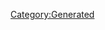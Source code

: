 {{Database/Diva/DivaInfo
 |Attr=3
 |ID=8
 |BodyId=1
 |PersonalityId=3
 |Enabled=2
 |LIOGKHIGJKN=0
 |HomeBgId=13
}}
{{DivaStat
 |Level=0
 |Life=9999
 |Soul=180
 |Vocal=180
 |Charm=240
 |Fold=50
 |Support=60
}}
{{DivaStat
 |Level=1
 |Life=9999
 |Soul=180
 |Vocal=180
 |Charm=265
 |Fold=50
 |Support=60
}}
{{DivaStat
 |Level=2
 |Life=9999
 |Soul=200
 |Vocal=180
 |Charm=265
 |Fold=50
 |Support=60
}}
{{DivaStat
 |Level=3
 |Life=9999
 |Soul=200
 |Vocal=200
 |Charm=265
 |Fold=50
 |Support=60
}}
{{DivaStat
 |Level=4
 |Life=9999
 |Soul=200
 |Vocal=200
 |Charm=290
 |Fold=50
 |Support=60
}}
{{DivaStat
 |Level=5
 |Life=9999
 |Soul=220
 |Vocal=200
 |Charm=290
 |Fold=50
 |Support=60
}}
{{DivaStat
 |Level=6
 |Life=9999
 |Soul=220
 |Vocal=220
 |Charm=290
 |Fold=50
 |Support=60
}}
{{DivaStat
 |Level=7
 |Life=9999
 |Soul=220
 |Vocal=220
 |Charm=315
 |Fold=50
 |Support=60
}}
{{DivaStat
 |Level=8
 |Life=9999
 |Soul=240
 |Vocal=220
 |Charm=315
 |Fold=50
 |Support=60
}}
{{DivaStat
 |Level=9
 |Life=9999
 |Soul=240
 |Vocal=240
 |Charm=315
 |Fold=50
 |Support=60
}}
{{DivaStat
 |Level=10
 |Life=9999
 |Soul=240
 |Vocal=240
 |Charm=340
 |Fold=50
 |Support=60
}}
{{DivaStat
 |Level=11
 |Life=9999
 |Soul=260
 |Vocal=240
 |Charm=340
 |Fold=50
 |Support=60
}}
{{DivaStat
 |Level=12
 |Life=9999
 |Soul=260
 |Vocal=260
 |Charm=340
 |Fold=50
 |Support=60
}}
{{DivaStat
 |Level=13
 |Life=9999
 |Soul=260
 |Vocal=260
 |Charm=365
 |Fold=50
 |Support=60
}}
{{DivaStat
 |Level=14
 |Life=9999
 |Soul=280
 |Vocal=260
 |Charm=365
 |Fold=50
 |Support=60
}}
{{DivaStat
 |Level=15
 |Life=9999
 |Soul=280
 |Vocal=280
 |Charm=365
 |Fold=50
 |Support=60
}}
{{DivaStat
 |Level=16
 |Life=9999
 |Soul=280
 |Vocal=280
 |Charm=390
 |Fold=50
 |Support=60
}}
{{DivaStat
 |Level=17
 |Life=9999
 |Soul=300
 |Vocal=280
 |Charm=390
 |Fold=50
 |Support=60
}}
{{DivaStat
 |Level=18
 |Life=9999
 |Soul=300
 |Vocal=300
 |Charm=390
 |Fold=50
 |Support=60
}}
{{DivaStat
 |Level=19
 |Life=9999
 |Soul=300
 |Vocal=300
 |Charm=415
 |Fold=50
 |Support=60
}}
{{DivaStat
 |Level=20
 |Life=9999
 |Soul=320
 |Vocal=300
 |Charm=415
 |Fold=50
 |Support=60
}}
{{DivaStat
 |Level=21
 |Life=9999
 |Soul=320
 |Vocal=320
 |Charm=415
 |Fold=50
 |Support=60
}}
{{DivaStat
 |Level=22
 |Life=9999
 |Soul=320
 |Vocal=320
 |Charm=440
 |Fold=50
 |Support=60
}}
{{DivaStat
 |Level=23
 |Life=9999
 |Soul=340
 |Vocal=320
 |Charm=440
 |Fold=50
 |Support=60
}}
{{DivaStat
 |Level=24
 |Life=9999
 |Soul=340
 |Vocal=340
 |Charm=440
 |Fold=50
 |Support=60
}}
{{DivaStat
 |Level=25
 |Life=9999
 |Soul=340
 |Vocal=340
 |Charm=465
 |Fold=50
 |Support=60
}}
{{DivaStat
 |Level=26
 |Life=9999
 |Soul=360
 |Vocal=340
 |Charm=465
 |Fold=50
 |Support=60
}}
{{DivaStat
 |Level=27
 |Life=9999
 |Soul=360
 |Vocal=360
 |Charm=465
 |Fold=50
 |Support=60
}}
{{DivaStat
 |Level=28
 |Life=9999
 |Soul=360
 |Vocal=360
 |Charm=490
 |Fold=50
 |Support=60
}}
{{DivaStat
 |Level=29
 |Life=9999
 |Soul=380
 |Vocal=360
 |Charm=490
 |Fold=50
 |Support=60
}}
{{DivaStat
 |Level=30
 |Life=9999
 |Soul=380
 |Vocal=380
 |Charm=490
 |Fold=50
 |Support=60
}}
{{DivaStat
 |Level=31
 |Life=9999
 |Soul=380
 |Vocal=380
 |Charm=515
 |Fold=50
 |Support=60
}}
{{DivaStat
 |Level=32
 |Life=9999
 |Soul=400
 |Vocal=380
 |Charm=515
 |Fold=50
 |Support=60
}}
{{DivaStat
 |Level=33
 |Life=9999
 |Soul=400
 |Vocal=400
 |Charm=515
 |Fold=50
 |Support=60
}}
{{DivaStat
 |Level=34
 |Life=9999
 |Soul=400
 |Vocal=400
 |Charm=540
 |Fold=50
 |Support=60
}}
{{DivaStat
 |Level=35
 |Life=9999
 |Soul=420
 |Vocal=400
 |Charm=540
 |Fold=50
 |Support=60
}}
{{DivaStat
 |Level=36
 |Life=9999
 |Soul=420
 |Vocal=420
 |Charm=540
 |Fold=50
 |Support=60
}}
{{DivaStat
 |Level=37
 |Life=9999
 |Soul=420
 |Vocal=420
 |Charm=565
 |Fold=50
 |Support=60
}}
{{DivaStat
 |Level=38
 |Life=9999
 |Soul=440
 |Vocal=420
 |Charm=565
 |Fold=50
 |Support=60
}}
{{DivaStat
 |Level=39
 |Life=9999
 |Soul=440
 |Vocal=440
 |Charm=565
 |Fold=50
 |Support=60
}}
{{DivaStat
 |Level=40
 |Life=9999
 |Soul=440
 |Vocal=440
 |Charm=590
 |Fold=50
 |Support=60
}}
{{DivaStat
 |Level=41
 |Life=9999
 |Soul=460
 |Vocal=440
 |Charm=590
 |Fold=50
 |Support=60
}}
{{DivaStat
 |Level=42
 |Life=9999
 |Soul=460
 |Vocal=460
 |Charm=590
 |Fold=50
 |Support=60
}}
{{DivaStat
 |Level=43
 |Life=9999
 |Soul=460
 |Vocal=460
 |Charm=615
 |Fold=50
 |Support=60
}}
{{DivaStat
 |Level=44
 |Life=9999
 |Soul=480
 |Vocal=460
 |Charm=615
 |Fold=50
 |Support=60
}}
{{DivaStat
 |Level=45
 |Life=9999
 |Soul=480
 |Vocal=480
 |Charm=615
 |Fold=50
 |Support=60
}}
{{DivaStat
 |Level=46
 |Life=9999
 |Soul=480
 |Vocal=480
 |Charm=640
 |Fold=50
 |Support=60
}}
{{DivaStat
 |Level=47
 |Life=9999
 |Soul=500
 |Vocal=480
 |Charm=640
 |Fold=50
 |Support=60
}}
{{DivaStat
 |Level=48
 |Life=9999
 |Soul=500
 |Vocal=500
 |Charm=640
 |Fold=50
 |Support=60
}}
{{DivaStat
 |Level=49
 |Life=9999
 |Soul=500
 |Vocal=500
 |Charm=665
 |Fold=50
 |Support=60
}}
{{DivaStat
 |Level=50
 |Life=9999
 |Soul=520
 |Vocal=500
 |Charm=665
 |Fold=50
 |Support=60
}}
{{DivaStat
 |Level=51
 |Life=9999
 |Soul=520
 |Vocal=520
 |Charm=665
 |Fold=50
 |Support=60
}}
{{DivaStat
 |Level=52
 |Life=9999
 |Soul=520
 |Vocal=520
 |Charm=690
 |Fold=50
 |Support=60
}}
{{DivaStat
 |Level=53
 |Life=9999
 |Soul=540
 |Vocal=520
 |Charm=690
 |Fold=50
 |Support=60
}}
{{DivaStat
 |Level=54
 |Life=9999
 |Soul=540
 |Vocal=540
 |Charm=690
 |Fold=50
 |Support=60
}}
{{DivaStat
 |Level=55
 |Life=9999
 |Soul=540
 |Vocal=540
 |Charm=715
 |Fold=50
 |Support=60
}}
{{DivaStat
 |Level=56
 |Life=9999
 |Soul=560
 |Vocal=540
 |Charm=715
 |Fold=50
 |Support=60
}}
{{DivaStat
 |Level=57
 |Life=9999
 |Soul=560
 |Vocal=560
 |Charm=715
 |Fold=50
 |Support=60
}}
{{DivaStat
 |Level=58
 |Life=9999
 |Soul=560
 |Vocal=560
 |Charm=740
 |Fold=50
 |Support=60
}}
{{DivaStat
 |Level=59
 |Life=9999
 |Soul=580
 |Vocal=560
 |Charm=740
 |Fold=50
 |Support=60
}}
{{DivaStat
 |Level=60
 |Life=9999
 |Soul=580
 |Vocal=580
 |Charm=740
 |Fold=50
 |Support=60
}}
{{DivaStat
 |Level=61
 |Life=9999
 |Soul=580
 |Vocal=580
 |Charm=765
 |Fold=50
 |Support=60
}}
{{DivaStat
 |Level=62
 |Life=9999
 |Soul=600
 |Vocal=580
 |Charm=765
 |Fold=50
 |Support=60
}}
{{DivaStat
 |Level=63
 |Life=9999
 |Soul=600
 |Vocal=600
 |Charm=765
 |Fold=50
 |Support=60
}}
{{DivaStat
 |Level=64
 |Life=9999
 |Soul=600
 |Vocal=600
 |Charm=790
 |Fold=50
 |Support=60
}}
{{DivaStat
 |Level=65
 |Life=9999
 |Soul=620
 |Vocal=600
 |Charm=790
 |Fold=50
 |Support=60
}}
{{DivaStat
 |Level=66
 |Life=9999
 |Soul=620
 |Vocal=620
 |Charm=790
 |Fold=50
 |Support=60
}}
{{DivaStat
 |Level=67
 |Life=9999
 |Soul=620
 |Vocal=620
 |Charm=815
 |Fold=50
 |Support=60
}}
{{DivaStat
 |Level=68
 |Life=9999
 |Soul=640
 |Vocal=620
 |Charm=815
 |Fold=50
 |Support=60
}}
{{DivaStat
 |Level=69
 |Life=9999
 |Soul=640
 |Vocal=640
 |Charm=815
 |Fold=50
 |Support=60
}}
{{DivaStat
 |Level=70
 |Life=9999
 |Soul=640
 |Vocal=640
 |Charm=840
 |Fold=50
 |Support=60
}}
{{DivaStat
 |Level=71
 |Life=9999
 |Soul=660
 |Vocal=640
 |Charm=840
 |Fold=50
 |Support=60
}}
{{DivaStat
 |Level=72
 |Life=9999
 |Soul=660
 |Vocal=660
 |Charm=840
 |Fold=50
 |Support=60
}}
{{DivaStat
 |Level=73
 |Life=9999
 |Soul=660
 |Vocal=660
 |Charm=865
 |Fold=50
 |Support=60
}}
{{DivaStat
 |Level=74
 |Life=9999
 |Soul=680
 |Vocal=660
 |Charm=865
 |Fold=50
 |Support=60
}}
{{DivaStat
 |Level=75
 |Life=9999
 |Soul=680
 |Vocal=680
 |Charm=865
 |Fold=50
 |Support=60
}}
{{DivaStat
 |Level=76
 |Life=9999
 |Soul=680
 |Vocal=680
 |Charm=890
 |Fold=50
 |Support=60
}}
{{DivaStat
 |Level=77
 |Life=9999
 |Soul=700
 |Vocal=680
 |Charm=890
 |Fold=50
 |Support=60
}}
{{DivaStat
 |Level=78
 |Life=9999
 |Soul=700
 |Vocal=700
 |Charm=890
 |Fold=50
 |Support=60
}}
{{DivaStat
 |Level=79
 |Life=9999
 |Soul=700
 |Vocal=700
 |Charm=915
 |Fold=50
 |Support=60
}}
{{DivaStat
 |Level=80
 |Life=9999
 |Soul=720
 |Vocal=700
 |Charm=915
 |Fold=50
 |Support=60
}}
{{DivaStat
 |Level=81
 |Life=9999
 |Soul=720
 |Vocal=720
 |Charm=915
 |Fold=50
 |Support=60
}}
{{DivaStat
 |Level=82
 |Life=9999
 |Soul=720
 |Vocal=720
 |Charm=940
 |Fold=50
 |Support=60
}}
{{DivaStat
 |Level=83
 |Life=9999
 |Soul=740
 |Vocal=720
 |Charm=940
 |Fold=50
 |Support=60
}}
{{DivaStat
 |Level=84
 |Life=9999
 |Soul=740
 |Vocal=740
 |Charm=940
 |Fold=50
 |Support=60
}}
{{DivaStat
 |Level=85
 |Life=9999
 |Soul=740
 |Vocal=740
 |Charm=965
 |Fold=50
 |Support=60
}}
{{DivaStat
 |Level=86
 |Life=9999
 |Soul=760
 |Vocal=740
 |Charm=965
 |Fold=50
 |Support=60
}}
{{DivaStat
 |Level=87
 |Life=9999
 |Soul=760
 |Vocal=760
 |Charm=965
 |Fold=50
 |Support=60
}}
{{DivaStat
 |Level=88
 |Life=9999
 |Soul=760
 |Vocal=760
 |Charm=990
 |Fold=50
 |Support=60
}}
{{DivaStat
 |Level=89
 |Life=9999
 |Soul=780
 |Vocal=760
 |Charm=990
 |Fold=50
 |Support=60
}}
{{DivaStat
 |Level=90
 |Life=9999
 |Soul=780
 |Vocal=780
 |Charm=990
 |Fold=50
 |Support=60
}}
{{DivaStat
 |Level=91
 |Life=9999
 |Soul=780
 |Vocal=780
 |Charm=1015
 |Fold=50
 |Support=60
}}
{{DivaStat
 |Level=92
 |Life=9999
 |Soul=800
 |Vocal=780
 |Charm=1015
 |Fold=50
 |Support=60
}}
{{DivaStat
 |Level=93
 |Life=9999
 |Soul=800
 |Vocal=800
 |Charm=1015
 |Fold=50
 |Support=60
}}
{{DivaStat
 |Level=94
 |Life=9999
 |Soul=800
 |Vocal=800
 |Charm=1040
 |Fold=50
 |Support=60
}}
{{DivaStat
 |Level=95
 |Life=9999
 |Soul=820
 |Vocal=800
 |Charm=1040
 |Fold=50
 |Support=60
}}
{{DivaStat
 |Level=96
 |Life=9999
 |Soul=820
 |Vocal=820
 |Charm=1040
 |Fold=50
 |Support=60
}}
{{DivaStat
 |Level=97
 |Life=9999
 |Soul=820
 |Vocal=820
 |Charm=1065
 |Fold=50
 |Support=60
}}
{{DivaStat
 |Level=98
 |Life=9999
 |Soul=840
 |Vocal=820
 |Charm=1065
 |Fold=50
 |Support=60
}}
{{DivaStat
 |Level=99
 |Life=9999
 |Soul=840
 |Vocal=840
 |Charm=1065
 |Fold=50
 |Support=60
}}
{{DivaStat
 |Level=100
 |Life=9999
 |Soul=840
 |Vocal=840
 |Charm=1090
 |Fold=50
 |Support=60
}}
{{DivaStat
 |Level=101
 |Life=9999
 |Soul=860
 |Vocal=840
 |Charm=1090
 |Fold=50
 |Support=60
}}
{{DivaStat
 |Level=102
 |Life=9999
 |Soul=860
 |Vocal=860
 |Charm=1090
 |Fold=50
 |Support=60
}}
{{DivaStat
 |Level=103
 |Life=9999
 |Soul=860
 |Vocal=860
 |Charm=1115
 |Fold=50
 |Support=60
}}
{{DivaStat
 |Level=104
 |Life=9999
 |Soul=880
 |Vocal=860
 |Charm=1115
 |Fold=50
 |Support=60
}}
{{DivaStat
 |Level=105
 |Life=9999
 |Soul=880
 |Vocal=880
 |Charm=1115
 |Fold=50
 |Support=60
}}
{{DivaStat
 |Level=106
 |Life=9999
 |Soul=880
 |Vocal=880
 |Charm=1140
 |Fold=50
 |Support=60
}}
{{DivaStat
 |Level=107
 |Life=9999
 |Soul=900
 |Vocal=880
 |Charm=1140
 |Fold=50
 |Support=60
}}
{{DivaStat
 |Level=108
 |Life=9999
 |Soul=900
 |Vocal=900
 |Charm=1140
 |Fold=50
 |Support=60
}}
{{DivaStat
 |Level=109
 |Life=9999
 |Soul=900
 |Vocal=900
 |Charm=1165
 |Fold=50
 |Support=60
}}
{{DivaStat
 |Level=110
 |Life=9999
 |Soul=920
 |Vocal=900
 |Charm=1165
 |Fold=50
 |Support=60
}}
{{DivaStat
 |Level=111
 |Life=9999
 |Soul=920
 |Vocal=920
 |Charm=1165
 |Fold=50
 |Support=60
}}
{{DivaStat
 |Level=112
 |Life=9999
 |Soul=920
 |Vocal=920
 |Charm=1190
 |Fold=50
 |Support=60
}}
{{DivaStat
 |Level=113
 |Life=9999
 |Soul=940
 |Vocal=920
 |Charm=1190
 |Fold=50
 |Support=60
}}
{{DivaStat
 |Level=114
 |Life=9999
 |Soul=940
 |Vocal=940
 |Charm=1190
 |Fold=50
 |Support=60
}}
{{DivaStat
 |Level=115
 |Life=9999
 |Soul=940
 |Vocal=940
 |Charm=1215
 |Fold=50
 |Support=60
}}
{{DivaStat
 |Level=116
 |Life=9999
 |Soul=960
 |Vocal=940
 |Charm=1215
 |Fold=50
 |Support=60
}}
{{DivaStat
 |Level=117
 |Life=9999
 |Soul=960
 |Vocal=960
 |Charm=1215
 |Fold=50
 |Support=60
}}
{{DivaStat
 |Level=118
 |Life=9999
 |Soul=960
 |Vocal=960
 |Charm=1240
 |Fold=50
 |Support=60
}}
{{DivaStat
 |Level=119
 |Life=9999
 |Soul=980
 |Vocal=960
 |Charm=1240
 |Fold=50
 |Support=60
}}
{{DivaStat
 |Level=120
 |Life=9999
 |Soul=980
 |Vocal=980
 |Charm=1240
 |Fold=50
 |Support=60
}}
[[Category:Generated]]
